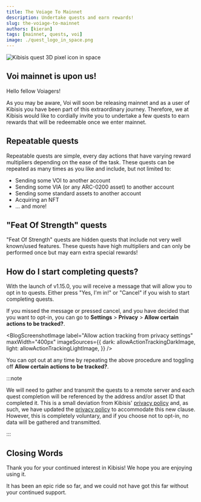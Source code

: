 ```yaml
---
title: The Voiage To Mainnet
description: Undertake quests and earn rewards!
slug: the-voiage-to-mainnet
authors: [kieran]
tags: [mainnet, quests, voi]
image: ./quest_logo_in_space.png
---
```

<!-- components -->

<!-- images -->

![Kibisis quest 3D pixel icon in space](./quest_logo_in_space.png)

## Voi mainnet is upon us!

Hello fellow Voiagers!

As you may be aware, Voi will soon be releasing mainnet and as a user of Kibisis you have been part of this extraordinary journey. Therefore, we at Kibisis would like to cordially invite you to undertake a few quests to earn rewards that will be redeemable once we enter mainnet.

## Repeatable quests

Repeatable quests are simple, every day actions that have varying reward multipliers depending on the ease of the task. These quests can be repeated as many times as you like and include, but not limited to:

* Sending some VOI to another account
* Sending some VIA (or any ARC-0200 asset) to another account
* Sending some standard assets to another account
* Acquiring an NFT
* ... and more!

## "Feat Of Strength" quests

"Feat Of Strength" quests are hidden quests that include not very well known/used features. These quests have high multipliers and can only be performed once but may earn extra special rewards!

## How do I start completing quests?

With the launch of v1.15.0, you will receive a message that will allow you to opt in to quests. Either press "Yes, I'm in!" or "Cancel" if you wish to start completing quests.

If you missed the message or pressed cancel, and you have decided that you want to opt-in, you can go to **Settings** > **Privacy** > **Allow certain actions to be tracked?**.

<BlogScreenshotImage
  label="Allow action tracking from privacy settings"
  maxWidth="400px"
  imageSources={{
    dark: allowActionTrackingDarkImage,
    light: allowActionTrackingLightImage,
  }}
/>

You can opt out at any time by repeating the above procedure and toggling off **Allow certain actions to be tracked?**.

:::note

We will need to gather and transmit the quests to a remote server and each quest completion will be referenced by the address and/or asset ID that completed it. This is a small deviation from Kibisis' [privacy policy](/privacy-policy) and, as such, we have updated the [privacy policy](/privacy-policy#usage-analytics-with-opt-in-option) to accommodate this new clause. However, this is completely voluntary, and if you choose not to opt-in, no data will be gathered and transmitted.

:::

## Closing Words

Thank you for your continued interest in Kibisis! We hope you are enjoying using it.

It has been an epic ride so far, and we could not have got this far without your continued support.
